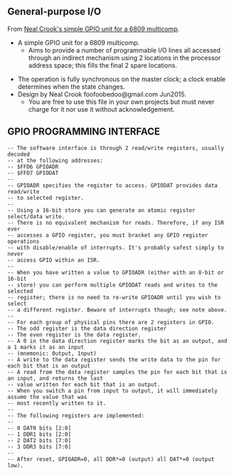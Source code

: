 == General-purpose I/O ==

From [https://github.com/nealcrook/multicomp6809/blob/master/multicomp/Components/GPIO/gpio.vhd Neal Crook's simple GPIO unit for a 6809 multicomp].

* A simple GPIO unit for a 6809 multicomp. 
** Aims to provide a number of programmable I/O lines all accessed through an indirect mechanism using 2 locations in the processor address space; this fills the final 2 spare locations.

* The operation is fully synchronous on the master clock; a clock enable determines when the state changes.
* Design by Neal Crook foofoobedoo@gmail.com Jun2015.
** You are free to use this file in your own projects but must never charge for it nor use it without acknowledgement.

== GPIO PROGRAMMING INTERFACE ==

<pre>
-- The software interface is through 2 read/write registers, usually decoded
-- at the following addresses:
-- $FFD6 GPIOADR
-- $FFD7 GPIODAT
--
-- GPIOADR specifies the register to access. GPIODAT provides data read/write
-- to selected register.
--
-- Using a 16-bit store you can generate an atomic register select/data write.
-- There is no equivalent mechanism for reads. Therefore, if any ISR ever
-- accesses a GPIO register, you must bracket any GPIO register operations
-- with disable/enable of interrupts. It's probably safest simply to never
-- access GPIO within an ISR.
--
-- When you have written a value to GPIOADR (either with an 8-bit or 16-bit
-- store) you can perform multiple GPIODAT reads and writes to the selected
-- register; there is no need to re-write GPIOADR until you wish to select
-- a different register. Beware of interrupts though; see note above.
--
-- For each group of physical pins there are 2 registers in GPIO.
-- The odd register is the data direction register
-- The even register is the data register.
-- A 0 in the data direction register marks the bit as an output, and a 1 marks it as an input
-- (mnemonic: 0utput, 1nput)
-- A write to the data register sends the write data to the pin for each bit that is an output
-- A read from the data register samples the pin for each bit that is an input, and returns the last
-- value written for each bit that is an output.
-- When you switch a pin from input to output, it will immediately assume the value that was
-- most recently written to it.
--
-- The following registers are implemented:
--
-- 0 DAT0 bits [2:0]
-- 1 DDR1 bits [2:0]
-- 2 DAT2 bits [7:0]
-- 3 DDR3 bits [7:0]
--
-- After reset, GPIOADR=0, all DDR*=0 (output) all DAT*=0 (output low).
</pre>
